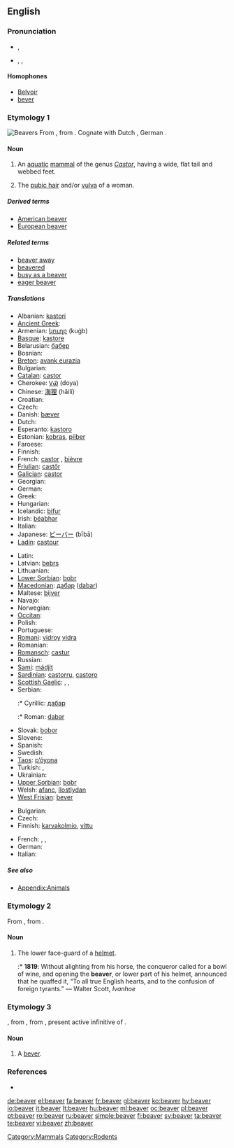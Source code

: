 {{wikipedia}}
==English==

===Pronunciation===
* {{a|RP}} {{IPA|/ˈbiːvə/}}, {{SAMPA|/"bi:v@/}}
* {{a|US}} {{enPR|bēʹvər}}, {{IPA|/ˈbiːvɚ/}}, {{SAMPA|/"bi:v@`/}}
*: {{rhymes|iːvə(r)}}

====Homophones====
* [[Belvoir]]<!--sic-->
* [[bever]]

===Etymology 1===
[[Image:Biber-drawing.jpg|thumb|Beavers]]
From {{etyl|ang|en}} {{term|beofor|lang=ang}}, from {{proto|Germanic|lang=en}}. Cognate with Dutch {{term|bever|lang=nl}}, German {{term|Biber|lang=de}}.

====Noun====
{{en-noun|pl2=beaver}}

# An [[aquatic]] [[mammal]] of the genus ''[[Castor]]'', having a wide, flat tail and webbed feet.
# {{context|coarse|slang}} The [[pubic hair]] and/or [[vulva]] of a woman.

=====Derived terms=====
* [[American beaver]]
* [[European beaver]]

=====Related terms=====
* [[beaver away]]
* [[beavered]]
* [[busy as a beaver]]
* [[eager beaver]]

=====Translations=====
{{trans-top|aquatic mammal}}
* Albanian: [[kastori]]
* [[Ancient Greek]]: {{tø|grc|κάστωρ|m|tr=kastōr|sc=polytonic}}
* Armenian: [[կուղբ]] (kuġb)
* [[Basque]]: [[kastore]]
* Belarusian: [[бабер]] {{m}}
* Bosnian: {{t-|bs|dabar|m}}
* [[Breton]]: [[avank eurazia]]
* Bulgarian: {{t+|bg|бобър|m|tr=bober}}
* [[Catalan]]: [[castor]]
* Cherokee: [[ᏙᏯ]] (doya)
* Chinese: [[海狸]] (hǎilí)
* Croatian: {{t+|hr|dabar|m}}
* Czech: {{t+|cs|bobr|m}}
* Danish: [[bæver]]
* Dutch: {{t+|nl|bever|m}}
* Esperanto: [[kastoro]]
* Estonian: [[kobras]], [[piiber]] {{qualifier|archaic}}
* Faroese: {{t-|fo|bævur|m|xs=Faroese}}
* Finnish: {{t+|fi|majava}}
* French: [[castor]] {{m}}, [[bièvre]] {{m}} {{qualifier|archaic}}
* [[Friulian]]: [[castôr]]
* [[Galician]]: [[castor]]
* Georgian: {{t|ka|თახვი|tr=t'axvi|sc=Geor|xs=Georgian}}
* German: {{t+|de|Biber|m}}
* Greek: {{t+|el|κάστορας|m}}
* Hungarian: {{t+|hu|hód}}
* Icelandic: [[bifur]]
* Irish: [[béabhar]]
* Italian: {{t+|it|castoro|m}}
* Japanese: [[ビーバー]] (bībā)
* [[Ladin]]: [[castour]]
{{trans-mid}}
* Latin: {{t-|la|castor|m}} <!--do not put the scientific name here-->
* Latvian: [[bebrs]] {{m}}
* Lithuanian: {{t+|lt|bebras|m|xs=Lithuanian}}
* [[Lower Sorbian]]: [[bobr]]
* [[Macedonian]]: [[дабар]] ([[dabar]]) {{m}}
* Maltese: [[bijver]] {{m}}
* Navajo: {{tø|nv|chaa'}}
* Norwegian: {{t+|no|bever|m}}
* [[Occitan]]: {{t+|oc|vibre|xs=Occitan}}
* Polish: {{t+|pl|bóbr|m}}
* Portuguese: {{t-|pt|castor|m}}
* [[Romani]]: [[vidroy]] {{m}} [[vidra]] {{f}}
* Romanian: {{t+|ro|castor}}
* [[Romansch]]: [[castur]]
* Russian: {{t+|ru|бобр|m|tr=bobr}}
* [[Sami]]: [[mádjit]]
* [[Sardinian]]: [[castorru]], [[castoro]]
* [[Scottish Gaelic]]: {{t-|gd|los-leathann|m|xs=Scottish Gaelic}}, {{t-|gd|biobhair|m|xs=Scottish Gaelic}}, {{t-|gd|beathadach|m|xs=Scottish Gaelic}}
* Serbian:
*:* Cyrillic: [[дабар]] {{m}}
*:* Roman: [[dabar]] {{m}}
* Slovak: [[bobor]] {{m}}
* Slovene: {{t+|sl|bober|m}}
* Spanish: {{t+|es|castor|m}}
* Swedish: {{t+|sv|bäver}}
* [[Taos]]: [[p’óyona]]
* Turkish: {{t+|tr|kastor}}, {{t+|tr|kunduz}}
* Ukrainian: {{t+|uk|бобер|m|tr=bober|xs=Ukrainian}}
* [[Upper Sorbian]]: [[bobr]]
* Welsh: [[afanc]], [[llostlydan]]
* [[West Frisian]]: [[bever]]
{{trans-bottom}}

{{trans-top|coarse slang: pubic hair/vulva of a woman}}
* Bulgarian: {{t|bg|катеричка}}
* Czech: {{t+|cs|bobr|m}}
* Finnish: [[karvakolmio]], [[vittu]]
{{trans-mid}}
* French: {{t+|fr|chatte|f}}, {{t+|fr|foufoune|f|alt=(fou)foune}}, {{t+|fr|minou|m}}
* German: {{t+|de|Bär}}
* Italian: {{t+|it|figa|f}}
{{trans-bottom}}

=====See also=====
* [[Appendix:Animals]]

===Etymology 2===
From {{etyl|fro|en}} {{term|baviere|lang=fro||child's bib}}, from {{term|baver||slaver|lang=fro}}.

====Noun====
{{en-noun}}

# {{context|obsolete|_|except|_|historical|_|or in|_|heraldry}} The lower face-guard of a [[helmet]].
#:* '''1819''': Without alighting from his horse, the conqueror called for a bowl of wine, and opening the '''beaver''', or lower part of his helmet, announced that he quaffed it, “To all true English hearts, and to the confusion of foreign tyrants.” — Walter Scott, ''Ivanhoe''

===Etymology 3===
{{etyl|xno|en}}, from {{etyl|fro|en}} {{term|beivre|lang=fro}}, from {{etyl|la|en}} {{term|bibere|lang=la}}, present active infinitive of {{term|bibo|bibō|drink|lang=la}}.

====Noun====
{{en-noun}}

# A [[bever]].

===References===
* {{R:Heraldry 1862}}
{{commons}}

[[Category:Mammals]]
[[Category:Rodents]]

[[de:beaver]]
[[el:beaver]]
[[fa:beaver]]
[[fr:beaver]]
[[gl:beaver]]
[[ko:beaver]]
[[hy:beaver]]
[[io:beaver]]
[[it:beaver]]
[[lt:beaver]]
[[hu:beaver]]
[[ml:beaver]]
[[oc:beaver]]
[[pl:beaver]]
[[pt:beaver]]
[[ro:beaver]]
[[ru:beaver]]
[[simple:beaver]]
[[fi:beaver]]
[[sv:beaver]]
[[ta:beaver]]
[[te:beaver]]
[[vi:beaver]]
[[zh:beaver]]